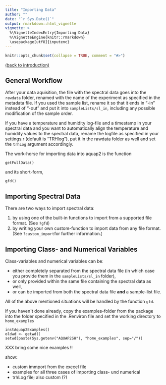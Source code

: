 ```yaml
---
title: "Importing Data"
author: ""
date: "`r Sys.Date()`"
output: rmarkdown::html_vignette
vignette: >
  %\VignetteIndexEntry{Importing Data}
  %\VignetteEngine{knitr::rmarkdown}
  \usepackage[utf8]{inputenc}  
---
```


```r
knitr::opts_chunk$set(collapse = TRUE, comment = "#>")
```

[(back to introduction)](introduction.html)

## General Workflow
After your data aquisition, the file with the spectral data goes into the `rawdata` folder, renamed with the name of the experiment as specified in the metadata file.
If you used the sample list, rename it so that it ends in "-in" instead of "-out" and put it into `sampleLists/sl_in`, including any possible modification of the sample order.

If you have a temperature and humidity log-file and a timestamp in your spectral data and you want to automatically align the temperature and humidity values to the spectral data, rename the logfile as specified in your settings.r (default is "TRHlog"), put it in the rawdata folder as well and set the `trhLog` argument accordingly.

The work-horse for importing data into aquap2 is the function
```
getFullData()
```
and its short-form, 
```
gfd()
```


## Importing Spectral Data

There are two ways to import spectral data:

  1. by using one of the built-in functions to import from a supported file format. (See `?gfd`)
  2. by writing your own custom-function to import data from any file format. (See `?custom_import`for further information.)
  
  
## Importing Class- and Numerical Variables

Class-variables and numerical variables can be:

- either completely separated from the spectral data file (in which case you provide them in the `sampleLists/sl_in` folder),
- or only provided within the same file containing the spectral data as well,
- or can be imported from both the spectral data file **and** a sample-list file.

All of the above mentioned situations will be handled by the function `gfd`.



If you haven´t done already, copy the examples-folder from the package into the folder specified in the .Renviron file and set the working directory to `home_examples`
```{}
instAquap2Examples()
oldwd <- getwd()
setwd(paste(Sys.getenv("AQUAP2SH"), "home_examples", sep="/"))
```


XXX bring some nice examples !!

show:

- custom immport from the exccel file
- examples for all three cases of importing class- und numerical
- trhLog file; also custom (?)
